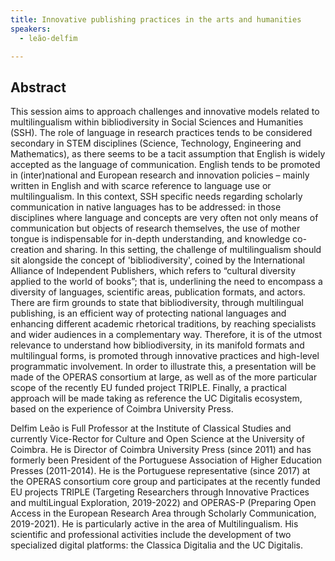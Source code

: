 ```yaml
---
title: Innovative publishing practices in the arts and humanities
speakers:
  - leão-delfim

---
```

## Abstract

This session aims to approach challenges and innovative models related to multilingualism within bibliodiversity in Social Sciences and Humanities (SSH). The role of language in research practices tends to be considered secondary in STEM disciplines (Science, Technology, Engineering and Mathematics), as there seems to be a tacit assumption that English is widely accepted as the language of communication. English tends to be promoted in (inter)national and European research and innovation policies – mainly written in English and with scarce reference to language use or multilingualism. In this context, SSH specific needs regarding scholarly communication in native languages has to be addressed: in those disciplines where language and concepts are very often not only means of communication but objects of research themselves, the use of mother tongue is indispensable for in-depth understanding, and knowledge co-creation and sharing. In this setting, the challenge of multilingualism should sit alongside the concept of 'bibliodiversity', coined by the International Alliance of Independent Publishers, which refers to “cultural diversity applied to the world of books”; that is, underlining the need to encompass a diversity of languages, scientific areas, publication formats, and actors. There are firm grounds to state that bibliodiversity, through multilingual publishing, is an efficient way of protecting national languages and enhancing different academic rhetorical traditions, by reaching specialists and wider audiences in a complementary way. Therefore, it is of the utmost relevance to understand how bibliodiversity, in its manifold formats and multilingual forms, is promoted through innovative practices and high-level programmatic involvement. In order to illustrate this, a presentation will be made of the OPERAS consortium at large, as well as of the more particular scope of the recently EU funded project TRIPLE. Finally, a practical approach will be made taking as reference the UC Digitalis ecosystem, based on the experience of Coimbra University Press.

<YouTube
  id="wwKvMNsMe2w"
  caption="Delfim Leão - Innovative Publishing Practices in the Arts and Humanities"
/>

<DownloadLink href="downloads/7.1 Leao.pdf" />

<Speakers>

<Speaker speaker="leão-delfim">

Delfim Leão is Full Professor at the Institute of Classical Studies and currently Vice-Rector for Culture and Open Science at the University of Coimbra. He is Director of Coimbra University Press (since 2011) and has formerly been President of the Portuguese Association of Higher Education Presses (2011-2014). He is the Portuguese representative (since 2017) at the OPERAS consortium core group and participates at the recently funded EU projects TRIPLE (Targeting Researchers through Innovative Practices and multiLingual Exploration, 2019-2022) and OPERAS-P (Preparing Open Access in the European Research Area through Scholarly Communication, 2019-2021). He is particularly active in the area of Multilingualism. His scientific and professional activities include the development of two specialized digital platforms: the Classica Digitalia and the UC Digitalis.

</Speaker>

</Speakers>
